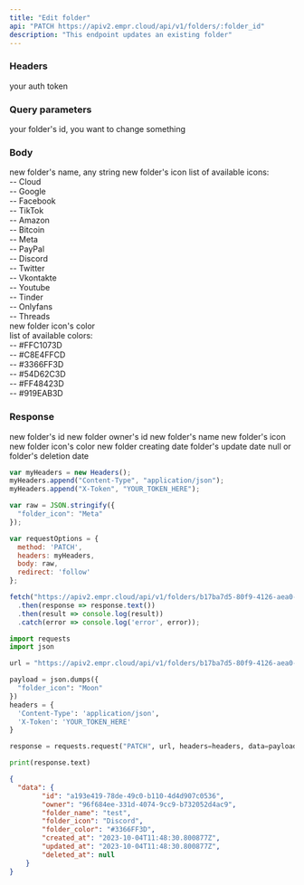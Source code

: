 ```yaml
---
title: "Edit folder"
api: "PATCH https://apiv2.empr.cloud/api/v1/folders/:folder_id"
description: "This endpoint updates an existing folder"
---
```


### Headers

<ParamField body="X-Token" type="string" required>
  your auth token
</ParamField>

### Query parameters
<ParamField body="Folder's id" required>
  your folder's id, you want to change something
</ParamField>


### Body

<ParamField body="folder_name" type="string">
  new folder's name, any string
</ParamField>
<ParamField body="folder_icon" type="string">
  new folder's icon
  list of available icons: <br />
    -- Cloud <br />
    -- Google <br />
    -- Facebook <br />
    -- TikTok <br />
    -- Amazon <br />
    -- Bitcoin <br />
    -- Meta <br />
    -- PayPal <br />
    -- Discord <br />
    -- Twitter <br />
    -- Vkontakte <br />
    -- Youtube <br />
    -- Tinder <br />
    -- Onlyfans <br />
    -- Threads <br />
  
</ParamField>
<ParamField body="folder_color" type="string">
  new folder icon's color <br />
  list of available colors: <br />
  -- #FFC1073D <br />
  -- #C8E4FFCD <br />
  -- #3366FF3D <br />
  -- #54D62C3D <br />
  -- #FF48423D <br />
  -- #919EAB3D <br />
</ParamField>

### Response

<ResponseField name="id" type="string">
  new folder's id
</ResponseField>
<ResponseField name="onwer" type="string">
  new folder owner's id
</ResponseField>
<ResponseField name="folder_name" type="string">
  new folder's name
</ResponseField>
<ResponseField name="folder_icon" type="string">
  new folder's icon
</ResponseField>
<ResponseField name="folder_color" type="string">
  new folder icon's color
</ResponseField>
<ResponseField name="created_at" type="string">
  new folder creating date
</ResponseField>
<ResponseField name="updated_at" type="string">
  folder's update date
</ResponseField>
<ResponseField name="deleted_at" type="null or string">
  null or folder's deletion date
</ResponseField>

<RequestExample>

```js JavaScript Fetch
var myHeaders = new Headers();
myHeaders.append("Content-Type", "application/json");
myHeaders.append("X-Token", "YOUR_TOKEN_HERE");

var raw = JSON.stringify({
  "folder_icon": "Meta"
});

var requestOptions = {
  method: 'PATCH',
  headers: myHeaders,
  body: raw,
  redirect: 'follow'
};

fetch("https://apiv2.empr.cloud/api/v1/folders/b17ba7d5-80f9-4126-aea0-1ce432c4831f", requestOptions)
  .then(response => response.text())
  .then(result => console.log(result))
  .catch(error => console.log('error', error));
```
```python Python (Requests)
import requests
import json

url = "https://apiv2.empr.cloud/api/v1/folders/b17ba7d5-80f9-4126-aea0-1ce432c4831f"

payload = json.dumps({
  "folder_icon": "Moon"
})
headers = {
  'Content-Type': 'application/json',
  'X-Token': 'YOUR_TOKEN_HERE'
}

response = requests.request("PATCH", url, headers=headers, data=payload)

print(response.text)
```
</RequestExample>

<ResponseExample>

```json Response
{
  "data": {
        "id": "a193e419-78de-49c0-b110-4d4d907c0536",
        "owner": "96f684ee-331d-4074-9cc9-b732052d4ac9",
        "folder_name": "test",
        "folder_icon": "Discord",
        "folder_color": "#3366FF3D",
        "created_at": "2023-10-04T11:48:30.800877Z",
        "updated_at": "2023-10-04T11:48:30.800877Z",
        "deleted_at": null
    }
}
```

</ResponseExample>